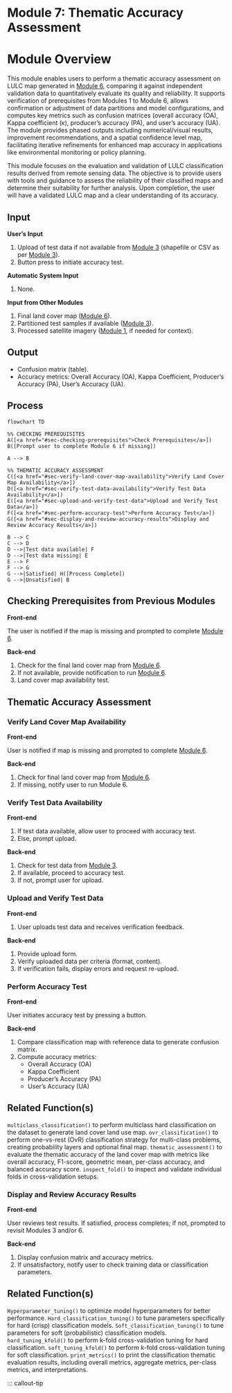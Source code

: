 # Module 7: Thematic Accuracy Assessment {#sec-module-0}

# Module Overview {.unnumbered}

This module enables users to perform a thematic accuracy assessment on LULC map generated in [Module 6](@sec-module-6), comparing it against independent validation data to quantitatively evaluate its quality and reliability. It supports verification of prerequisites from Modules 1 to Module 6, allows confirmation or adjustment of data partitions and model configurations, and computes key metrics such as confusion matrices (overall accuracy (OA), Kappa coefficient (κ), producer's accuracy (PA), and user's accuracy (UA). The module provides phased outputs including numerical/visual results, improvement recommendations, and a spatial confidence level map, facilitating iterative refinements for enhanced map accuracy in applications like environmental monitoring or policy planning.

This module focuses on the evaluation and validation of LULC classification results derived from remote sensing data. The objective is to provide users with tools and guidance to assess the reliability of their classified maps and determine their suitability for further analysis. Upon completion, the user will have a validated LULC map and a clear understanding of its accuracy.

## Input {.unnumbered}

**User’s Input**

1.  Upload of test data if not available from [Module 3](@sec-module-3) (shapefile or CSV as per [Module 3](@sec-module-3)).
2.  Button press to initiate accuracy test.

**Automatic System Input**

1.  None.

**Input from Other Modules**

1.  Final land cover map ([Module 6](@sec-module-6)).
2.  Partitioned test samples if available ([Module 3](@sec-module-3)).
3.  Processed satellite imagery ([Module 1](@sec-module-1), if needed for context).

## Output {.unnumbered}

-   Confusion matrix (table).
-   Accuracy metrics: Overall Accuracy (OA), Kappa Coefficient, Producer's Accuracy (PA), User's Accuracy (UA).

## Process

```mermaid
flowchart TD

%% CHECKING PREREQUISITES
A([<a href="#sec-checking-prerequisites">Check Prerequisites</a>])
B([Prompt user to complete Module 6 if missing])

A --> B

%% THEMATIC ACCURACY ASSESSMENT
C([<a href="#sec-verify-land-cover-map-availability">Verify Land Cover Map Availability</a>])
D([<a href="#sec-verify-test-data-availability">Verify Test Data Availability</a>])
E([<a href="#sec-upload-and-verify-test-data">Upload and Verify Test Data</a>])
F([<a href="#sec-perform-accuracy-test">Perform Accuracy Test</a>])
G([<a href="#sec-display-and-review-accuracy-results">Display and Review Accuracy Results</a>])

B --> C
C --> D
D -->|Test data available| F
D -->|Test data missing| E
E --> F
F --> G
G -->|Satisfied| H([Process Complete])
G -->|Unsatisfied| B
```

## Checking Prerequisites from Previous Modules

**Front-end**

The user is notified if the map is missing and prompted to complete [Module 6](@sec-module-6).

**Back-end**

1.  Check for the final land cover map from [Module 6](@sec-module-6).
2.  If not available, provide notification to run [Module 6](@sec-module-6).
3.  Land cover map availability test.

## Thematic Accuracy Assessment

### Verify Land Cover Map Availability {#sec-verify-land-cover-map-availability}

**Front-end**

User is notified if map is missing and prompted to complete [Module 6](@sec-module-6).

**Back-end**

1.  Check for final land cover map from [Module 6](@sec-module-6).
2.  If missing, notify user to run Module 6.

### Verify Test Data Availability {#sec-verify-test-data-availability}

**Front-end**

1.  If test data available, allow user to proceed with accuracy test.
2.  Else, prompt upload.

**Back-end**

1.  Check for test data from [Module 3](@sec-module-3).
2.  If available, proceed to accuracy test.
3.  If not, prompt user for upload.

### Upload and Verify Test Data {#sec-upload-and-verify-test-data}

**Front-end**

1.  User uploads test data and receives verification feedback.

**Back-end**

1.  Provide upload form.
2.  Verify uploaded data per criteria (format, content).
3.  If verification fails, display errors and request re-upload.

### Perform Accuracy Test {#sec-perform-accuracy-test}

**Front-end**

User initiates accuracy test by pressing a button.

**Back-end**

1.  Compare classification map with reference data to generate confusion matrix.
2.  Compute accuracy metrics:
    -   Overall Accuracy (OA)
    -   Kappa Coefficient
    -   Producer's Accuracy (PA)
    -   User's Accuracy (UA)

::: callout-tip

## Related Function(s)
`multiclass_classification()` to perform multiclass hard classification on the dataset to generate land cover land use map.
`ovr_classification()` to perform one-vs-rest (OvR) classification strategy for multi-class problems, creating probability layers and optional final map.
`thematic_assessment()` to evaluate the thematic accuracy of the land cover map with metrics like overall accuracy, F1-score, geometric mean, per-class accuracy, and balanced accuracy score.
`inspect_fold()` to inspect and validate individual folds in cross-validation setups.
:::

### Display and Review Accuracy Results {#sec-display-and-review-accuracy-results}

**Front-end**

User reviews test results. If satisfied, process completes; if not, prompted to revisit Modules 3 and/or 6.

**Back-end**

1.  Display confusion matrix and accuracy metrics.
2.  If unsatisfactory, notify user to check training data or classification parameters.

::: callout-tip

## Related Function(s)
`Hyperparameter_tuning()` to optimize model hyperparameters for better performance.
`Hard_classification_tuning()` to tune parameters specifically for hard (crisp) classification models.
`Soft_classification_tuning()` to tune parameters for soft (probabilistic) classification models.
`hard_tuning_kfold()` to perform k-fold cross-validation tuning for hard classification.
`soft_tuning_kfold()` to perform k-fold cross-validation tuning for soft classification.
`print_metrics()` to print the classification thematic evaluation results, including overall metrics, aggregate metrics, per-class metrics, and interpretations.
:::
::: callout-tip
